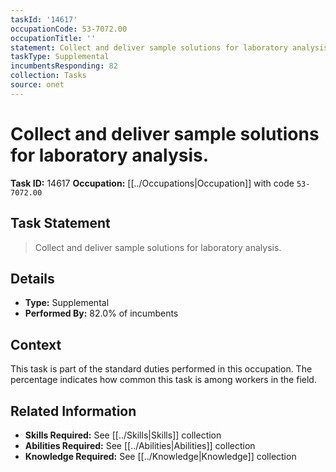```yaml
---
taskId: '14617'
occupationCode: 53-7072.00
occupationTitle: ''
statement: Collect and deliver sample solutions for laboratory analysis.
taskType: Supplemental
incumbentsResponding: 82
collection: Tasks
source: onet
---
```

# Collect and deliver sample solutions for laboratory analysis.

**Task ID:** 14617
**Occupation:** [[../Occupations|Occupation]] with code `53-7072.00`

## Task Statement

> Collect and deliver sample solutions for laboratory analysis.

## Details

- **Type:** Supplemental
- **Performed By:** 82.0% of incumbents

## Context

This task is part of the standard duties performed in this occupation. The percentage indicates how common this task is among workers in the field.

## Related Information

- **Skills Required:** See [[../Skills|Skills]] collection
- **Abilities Required:** See [[../Abilities|Abilities]] collection
- **Knowledge Required:** See [[../Knowledge|Knowledge]] collection
